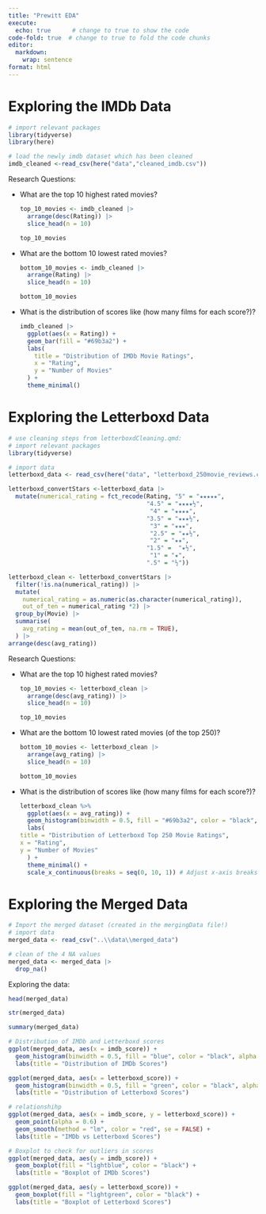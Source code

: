 ```yaml
---
title: "Prewitt EDA"
execute: 
  echo: true      # change to true to show the code
code-fold: true  # change to true to fold the code chunks
editor: 
  markdown: 
    wrap: sentence
format: html
---
```


# Exploring the IMDb Data {.unnumbered}

```r

# import relevant packages
library(tidyverse)
library(here)

# load the newly imdb dataset which has been cleaned 
imdb_cleaned <-read_csv(here("data","cleaned_imdb.csv"))


```

Research Questions:

-   What are the top 10 highest rated movies?

    ```r

    top_10_movies <- imdb_cleaned |>
      arrange(desc(Rating)) |>
      slice_head(n = 10)

    top_10_movies

    ```

-   What are the bottom 10 lowest rated movies?

    ```r
    bottom_10_movies <- imdb_cleaned |>
      arrange(Rating) |>
      slice_head(n = 10)

    bottom_10_movies


    ```

-   What is the distribution of scores like (how many films for each score?)?

    ```r

    imdb_cleaned |>
      ggplot(aes(x = Rating)) +
      geom_bar(fill = "#69b3a2") +
      labs(
        title = "Distribution of IMDb Movie Ratings",
        x = "Rating",
        y = "Number of Movies"
      ) +
      theme_minimal()
    ```

# Exploring the Letterboxd Data {.unnumbered}
```r
# use cleaning steps from letterboxdCleaning.qmd:
# import relevant packages
library(tidyverse)

# import data
letterboxd_data <- read_csv(here("data", "letterboxd_250movie_reviews.csv"))

letterboxd_convertStars <-letterboxd_data |>
  mutate(numerical_rating = fct_recode(Rating, "5" = "★★★★★",
                                       "4.5" = "★★★★½", 
                                        "4" = "★★★★",
                                       "3.5" = "★★★½",
                                        "3" = "★★★",
                                        "2.5" = "★★½", 
                                        "2" = "★★",
                                       "1.5" =  "★½",
                                        "1" = "★",
                                       ".5" = "½"))

letterboxd_clean <- letterboxd_convertStars |>
  filter(!is.na(numerical_rating)) |>
  mutate(
    numerical_rating = as.numeric(as.character(numerical_rating)),
    out_of_ten = numerical_rating *2) |>
  group_by(Movie) |>
  summarise(
    avg_rating = mean(out_of_ten, na.rm = TRUE),
  ) |> 
arrange(desc(avg_rating))

```

Research Questions:

-   What are the top 10 highest rated movies?

    ```r

    top_10_movies <- letterboxd_clean |>
      arrange(desc(avg_rating)) |>
      slice_head(n = 10)

    top_10_movies

    ```

-   What are the bottom 10 lowest rated movies (of the top 250)?

    ```r
    bottom_10_movies <- letterboxd_clean |>
      arrange(avg_rating) |>
      slice_head(n = 10)

    bottom_10_movies


    ```

-   What is the distribution of scores like (how many films for each score?)?

    ```r

letterboxd_clean %>%
  ggplot(aes(x = avg_rating)) +
  geom_histogram(binwidth = 0.5, fill = "#69b3a2", color = "black", alpha = 0.7) +
  labs(
    title = "Distribution of Letterboxd Top 250 Movie Ratings",
    x = "Rating",
    y = "Number of Movies"
  ) +
  theme_minimal() +
  scale_x_continuous(breaks = seq(0, 10, 1)) # Adjust x-axis breaks

    ```

# Exploring the Merged Data {.unnumbered}

```r
# Import the merged dataset (created in the mergingData file!)
# import data
merged_data <- read_csv("..\\data\\merged_data")

# clean of the 4 NA values
merged_data <- merged_data |>
  drop_na()

```
Exploring the data:
```r
head(merged_data)

str(merged_data)

summary(merged_data)
```

```r
# Distribution of IMDb and Letterboxd scores
ggplot(merged_data, aes(x = imdb_score)) + 
  geom_histogram(binwidth = 0.5, fill = "blue", color = "black", alpha = 0.7) +
  labs(title = "Distribution of IMDb Scores")

ggplot(merged_data, aes(x = letterboxd_score)) + 
  geom_histogram(binwidth = 0.5, fill = "green", color = "black", alpha = 0.7) +
  labs(title = "Distribution of Letterboxd Scores")

# relationshihp
ggplot(merged_data, aes(x = imdb_score, y = letterboxd_score)) +
  geom_point(alpha = 0.6) +
  geom_smooth(method = "lm", color = "red", se = FALSE) +
  labs(title = "IMDb vs Letterboxd Scores")

# Boxplot to check for outliers in scores
ggplot(merged_data, aes(y = imdb_score)) + 
  geom_boxplot(fill = "lightblue", color = "black") + 
  labs(title = "Boxplot of IMDb Scores")

ggplot(merged_data, aes(y = letterboxd_score)) + 
  geom_boxplot(fill = "lightgreen", color = "black") + 
  labs(title = "Boxplot of Letterboxd Scores")


```

